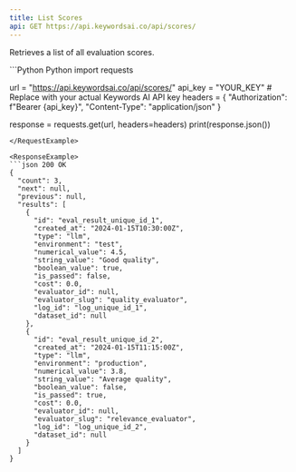 ```yaml
---
title: List Scores
api: GET https://api.keywordsai.co/api/scores/
---
```


Retrieves a list of all evaluation scores.

<RequestExample>
```Python Python
import requests

url = "https://api.keywordsai.co/api/scores/"
api_key = "YOUR_KEY" # Replace with your actual Keywords AI API key
headers = {
    "Authorization": f"Bearer {api_key}",
    "Content-Type": "application/json"
}

response = requests.get(url, headers=headers)
print(response.json())
```
</RequestExample>

<ResponseExample>
```json 200 OK
{
  "count": 3,
  "next": null,
  "previous": null,
  "results": [
    {
      "id": "eval_result_unique_id_1",
      "created_at": "2024-01-15T10:30:00Z",
      "type": "llm",
      "environment": "test",
      "numerical_value": 4.5,
      "string_value": "Good quality",
      "boolean_value": true,
      "is_passed": false,
      "cost": 0.0,
      "evaluator_id": null,
      "evaluator_slug": "quality_evaluator",
      "log_id": "log_unique_id_1",
      "dataset_id": null
    },
    {
      "id": "eval_result_unique_id_2",
      "created_at": "2024-01-15T11:15:00Z",
      "type": "llm",
      "environment": "production",
      "numerical_value": 3.8,
      "string_value": "Average quality",
      "boolean_value": false,
      "is_passed": true,
      "cost": 0.0,
      "evaluator_id": null,
      "evaluator_slug": "relevance_evaluator",
      "log_id": "log_unique_id_2",
      "dataset_id": null
    }
  ]
}
```
</ResponseExample>